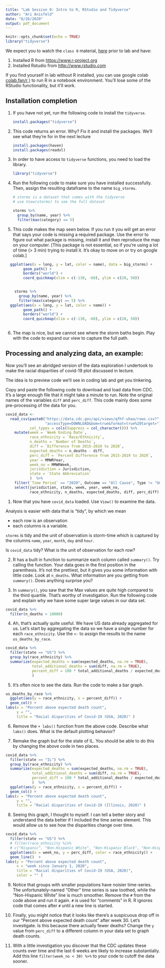 ```yaml
---
title: "Lab Session 0: Intro to R, RStudio and Tidyverse"
author: "Ari Anisfeld"
date: "8/26/2020"
output: pdf_document
---
```


```r
knitr::opts_chunk$set(echo = TRUE)
library("tidyverse")
```


We expect you to watch the `class 0` material, [here](harris-coding-lab.github.io) prior to lab and have:

1. Installed R from <https://www.r-project.org>
1. Installed Rstudio from <http://www.rstudio.com>

If you find yourself in lab without R installed, you can use google colab [colab.fan/r )](colab.fan/r) to run R in a notebook environment. You'll lose some of the RStudio functionality, but it'll work. 


## Installation completion

1. If you have not yet, run the following code to install the `tidyverse`.

    ```r
    install.packages("tidyverse")
    ```

2. This code returns an error. Why? Fix it and install the packages. We'll see what they're for in the next lecture

    ```r
    install.packages(haven)
    install.packages(readxl)
    ```


3. In order to have access to `tidyverse` functions, you need to load the library.

    ```r
    library("tidyverse")
    ```


4. Run the following code to make sure you have installed successfully. Then, assign the resulting dataframe to the name `big_storms`.

    ```r
    # storms is a dataset that comes with the tidyverse
    # use View(storms) to see the full dataset

    storms %>%
      group_by(name, year) %>%
      filter(max(category) == 5)
    ```


5. This code makes the map seen below. If you run it you will get an error that says your code is missing a required package. Use the error to figure out what package is missing, install it and then reproduce the map on your computer. [This package is not essential, so if you're using a lot of time (> 3 min) trying to install it. It's okay to move on or try on google colab.]

```r
  ggplot(aes(x = long, y = lat, color = name), data = big_storms) +
        geom_path() + 
        borders("world") + 
        coord_quickmap(xlim = c(-130, -60), ylim = c(20, 50))
    
```


```r
    storms %>%
      group_by(name, year) %>%
      filter(max(category) == 5) %>%
  ggplot(aes(x = long, y = lat, color = name)) +
        geom_path() + 
        borders("world") + 
        coord_quickmap(xlim = c(-130, -60), ylim = c(20, 50))
    
```

6. The map is nice, but we cannot see where the storm baths begin. Play with the code to expand our view to capture the full path.


## Processing and analyzing data, an example:

Now you'll see an abridged version of the data exploration I undertook to make the racial disparities of covid-19 plot discussed in lecture. 

The idea is to preview code we'll see in coding lab and get you tinkering. 

Copy and paste the following code to download and load data from CDC. It's a large enough file that it might take a minute to run. Note the original names of the variables `diff` and `perc_diff`. This code mainly does some pre-processing of the data for you.

```r
covid_data <- 
  read_csv(paste0("https://data.cdc.gov/api/views/qfhf-uhaa/rows.csv?",
                  "accessType=DOWNLOAD&bom=true&format=true%20target="), 
           col_types = cols(Suppress = col_character())) %>%
    mutate(week = `Week Ending Date`,
           race_ethnicity = `Race/Ethnicity`,
           n_deaths = `Number of Deaths`,
           diff = `Difference from 2015-2019 to 2020`,
           expected_deaths = n_deaths - diff,
           perc_diff = `Percent Difference from 2015-2019 to 2020`,
           year = MMWRYear,
           week_no = MMWRWeek,
           jurisdiction = Jurisdiction,
           state = `State Abbreviation`
           )  %>%
    filter(`Time Period` == "2020", Outcome == "All Cause", Type != "Unweighted") %>%
    select(jurisdiction, state, week, year, week_no, 
           race_ethnicity, n_deaths, expected_deaths, diff, perc_diff)
```


1. Now that you have `covid_data` loaded. Use `View()` to examine the data. 

Analysis is easier with data that is "tidy", by which we mean 

- each row is an observation 
- each columns is a variable. 

`storms` is tidy and the unit of observation is storm-time which is captured by the columns `name`, `year`, `month`, `day` and `hour`.

Is `covid_data` tidy? What is the unit of observation for each row?

2. R has a built in function to summarize each column called  `summary()`. Try calling the function. Your data goes in the first position in the parenthesis.  It's not the prettiest, but it gives you some information with little code.  Look at `n_deaths`. What information are you getting from `summary()`. Does anything surprise you?


3.  In `summary()`, you saw that the Max values are quite high compared to the third quartile. That's worthy of investigation. Run the following code and explain why we have some super large values in our data set.

```r
covid_data %>% 
  filter(n_deaths > 10000) 
```

4. Ah, that's actually quite useful. We have US data already aggregated for us. Let's start by aggregating the data so we have a single number for each `race_ethnicity`. Use the `<-` to assign the results to the name `us_deaths_by_race`.

```r
covid_data %>%
  filter(state == "US") %>%
  group_by(race_ethnicity) %>%
  summarize(expected_deaths = sum(expected_deaths, na.rm = TRUE),
            total_additional_deaths = sum(diff, na.rm = TRUE),
            percent_diff = 100 * total_additional_deaths / expected_deaths
            ) 
```

5. It's often nice to see the data. Run the code to make a bar graph.

```r
us_deaths_by_race %>%
  ggplot(aes(y = race_ethnicity, x = percent_diff)) + 
  geom_col() +
labs(x = "Percent above expected death count",
     y = "",
     title = "Racial disparities of Covid-19 (USA, 2020)" )
```

6. Remove the `+ labs()` function from the above code. Describe what `labs()` does. What is the default plotting behavior?

7. Remake the graph but for the state of IL. You should be able to do this by changing the above code in two places.

```r
covid_data %>%
  filter(state == "IL") %>%
  group_by(race_ethnicity) %>%
  summarize(expected_deaths = sum(expected_deaths, na.rm = TRUE),
            total_additional_deaths = sum(diff, na.rm = TRUE),
            percent_diff = 100 * total_additional_deaths / expected_deaths
            )  %>%
  ggplot(aes(y = race_ethnicity, x = percent_diff)) + 
  geom_col() +
labs(x = "Percent above expected death count", 
     y = "", 
     title = "Racial disparities of Covid-19 (Illinois, 2020)" )
```


8. Seeing this graph, I thought to myself. I can tell a better story and understand the data better if I included the time series element. This would allow us to see how the disparities change over time.

```r
covid_data %>%
  filter(state == "US") %>%
  # filter(race_ethnicity %in% 
  # c("Hispanic", "Non-Hispanic White", "Non-Hispanic Black", "Non-Hispanic Asian")) %>%
  ggplot(aes(x = week_no, y = perc_diff, color = race_ethnicity)) +
  geom_line()  +
labs(y = "Percent above expected death count", 
     x = "week since January 1, 2020", 
     title = "Racial disparities of Covid-19 (USA, 2020)", 
     color = "" )
```

9. Notice that groups with smaller populations have noisier time-series. The unfortunately-named "Other" time series is saw toothed, while the "Non-Hispanic White" line is much smoother. Remove the `#` from the code above and run it again. `#` is used for "comments" in R. R ignores code that comes after `#` until a new line is started.

10. Finally, you might notice that it looks like there's a suspicuous drop off in our "Percent above expected death count" after week 30. Let's investigate. Is this because there actually fewer deaths? Change the `y` value from `perc_diff` to a different column in your data set to graph death counts.

11. With a little investigation you discover that the CDC updates these counts over time and the last 6 weeks are likely to increase substantially. Add this line `filter(week_no < 30) %>%` to your code to cutoff the data sooner.
